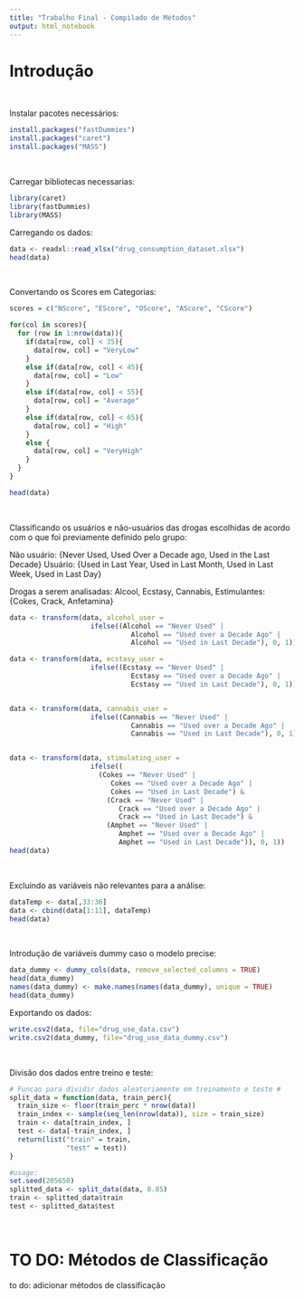 ```yaml
---
title: "Trabalho Final - Compilado de Métodos"
output: html_notebook
---
```

# Introdução

$~$

Instalar pacotes necessários: 

```r
install.packages("fastDummies")
install.packages("caret")
install.packages("MASS")
```

$~$

Carregar bibliotecas necessarias: 
```r
library(caret)
library(fastDummies)
library(MASS)
```


Carregando os dados:

```r

data <- readxl::read_xlsx("drug_consumption_dataset.xlsx")
head(data)

```

$~$

Convertando os Scores em Categorias:

```r
scores = c("NScore", "EScore", "OScore", "AScore", "CScore")

for(col in scores){
  for (row in 1:nrow(data)){
    if(data[row, col] < 35){
      data[row, col] = "VeryLow"
    }
    else if(data[row, col] < 45){
      data[row, col] = "Low"
    }
    else if(data[row, col] < 55){
      data[row, col] = "Average"
    }
    else if(data[row, col] < 65){
      data[row, col] = "High"
    }
    else {
      data[row, col] = "VeryHigh"
    }
  }
}

head(data)
```

$~$

Classificando os usuários e não-usuários das drogas escolhidas de acordo com o que foi previamente definido pelo grupo:

Não usuário: {Never Used, Used Over a Decade ago, Used in the Last Decade}
Usuário: {Used in Last Year, Used in Last Month, Used in Last Week, Used in Last Day}

Drogas a serem analisadas: Alcool, Ecstasy, Cannabis, Estimulantes: {Cokes, Crack, Anfetamina}

```r
data <- transform(data, alcohol_user = 
                    ifelse((Alcohol == "Never Used" | 
                              Alcohol == "Used over a Decade Ago" | 
                              Alcohol == "Used in Last Decade"), 0, 1))

data <- transform(data, ecstasy_user = 
                    ifelse((Ecstasy == "Never Used" | 
                              Ecstasy == "Used over a Decade Ago" | 
                              Ecstasy == "Used in Last Decade"), 0, 1))


data <- transform(data, cannabis_user = 
                    ifelse((Cannabis == "Never Used" | 
                              Cannabis == "Used over a Decade Ago" | 
                              Cannabis == "Used in Last Decade"), 0, 1))


data <- transform(data, stimulating_user = 
                    ifelse((
                      (Cokes == "Never Used" | 
                         Cokes == "Used over a Decade Ago" | 
                         Cokes == "Used in Last Decade") &
                        (Crack == "Never Used" | 
                           Crack == "Used over a Decade Ago" | 
                           Crack == "Used in Last Decade") &
                        (Amphet == "Never Used" | 
                           Amphet == "Used over a Decade Ago" | 
                           Amphet == "Used in Last Decade")), 0, 1))
head(data)
```

$~$

Excluindo as variáveis não relevantes para a análise:

```r
dataTemp <- data[,33:36]
data <- cbind(data[1:11], dataTemp)
head(data) 
```

$~$

Introdução de variáveis dummy caso o modelo precise:
```r
data_dummy <- dummy_cols(data, remove_selected_columns = TRUE)
head(data_dummy)
names(data_dummy) <- make.names(names(data_dummy), unique = TRUE)
head(data_dummy)
```

Exportando os dados: 

```r
write.csv2(data, file="drug_use_data.csv")
write.csv2(data_dummy, file="drug_use_data_dummy.csv")
```


$~$

Divisão dos dados entre treino e teste:
```r
# Funcao para dividir dados aleatoriamente em treinamento e teste #
split_data = function(data, train_perc){
  train_size <- floor(train_perc * nrow(data))
  train_index <- sample(seq_len(nrow(data)), size = train_size)
  train <- data[train_index, ]
  test <- data[-train_index, ]
  return(list("train" = train,
              "test" = test))
}

#usage: 
set.seed(205650)
splitted_data <- split_data(data, 0.85)
train <- splitted_data$train
test <- splitted_data$test

```

$~$

# TO DO: Métodos de Classificação

to do: adicionar métodos de classificação  

